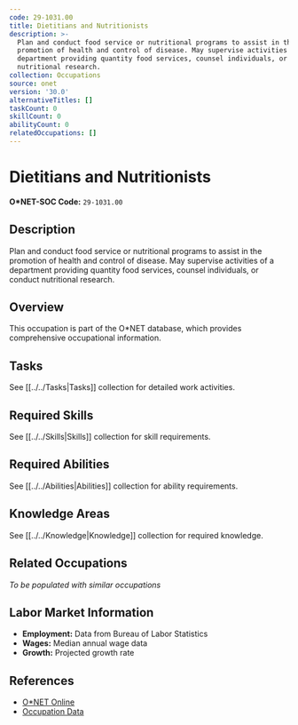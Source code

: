 ```yaml
---
code: 29-1031.00
title: Dietitians and Nutritionists
description: >-
  Plan and conduct food service or nutritional programs to assist in the
  promotion of health and control of disease. May supervise activities of a
  department providing quantity food services, counsel individuals, or conduct
  nutritional research.
collection: Occupations
source: onet
version: '30.0'
alternativeTitles: []
taskCount: 0
skillCount: 0
abilityCount: 0
relatedOccupations: []
---
```

# Dietitians and Nutritionists

**O*NET-SOC Code:** `29-1031.00`

## Description

Plan and conduct food service or nutritional programs to assist in the promotion of health and control of disease. May supervise activities of a department providing quantity food services, counsel individuals, or conduct nutritional research.

## Overview

This occupation is part of the O*NET database, which provides comprehensive occupational information.

## Tasks

See [[../../Tasks|Tasks]] collection for detailed work activities.

## Required Skills

See [[../../Skills|Skills]] collection for skill requirements.

## Required Abilities

See [[../../Abilities|Abilities]] collection for ability requirements.

## Knowledge Areas

See [[../../Knowledge|Knowledge]] collection for required knowledge.

## Related Occupations

*To be populated with similar occupations*

## Labor Market Information

- **Employment:** Data from Bureau of Labor Statistics
- **Wages:** Median annual wage data
- **Growth:** Projected growth rate

## References

- [O*NET Online](https://www.onetonline.org/link/summary/29-1031.00)
- [Occupation Data](https://www.onetcenter.org/)
